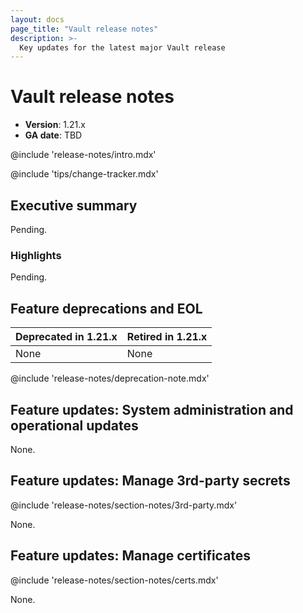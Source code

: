 ```yaml
---
layout: docs
page_title: "Vault release notes"
description: >-
  Key updates for the latest major Vault release
---
```


# Vault release notes

- **Version**: 1.21.x
- **GA date**: TBD

@include 'release-notes/intro.mdx'

@include 'tips/change-tracker.mdx'

## Executive summary

Pending.


### Highlights

Pending.


## Feature deprecations and EOL

Deprecated in 1.21.x | Retired in 1.21.x
-------------------- | ---------------
None                 | None

@include 'release-notes/deprecation-note.mdx'


## Feature updates: System administration and operational updates

None.

## Feature updates: Manage 3rd-party secrets

@include 'release-notes/section-notes/3rd-party.mdx'

None.

## Feature updates: Manage certificates

@include 'release-notes/section-notes/certs.mdx'

None.